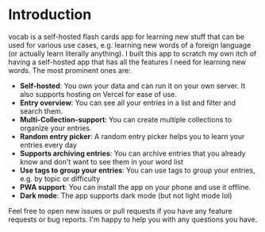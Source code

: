 # Introduction

vocab is a self-hosted flash cards app for learning new stuff that can be used for various use cases, e.g. learning new words of a foreign language (or actually learn literally anything).
I built this app to scratch my own itch of having a self-hosted app that has all the features I need for learning new words.
The most prominent ones are:

- **Self-hosted**: You own your data and can run it on your own server. It also supports hosting on Vercel for ease of use.
- **Entry overview**: You can see all your entries in a list and filter and search them.
- **Multi-Collection-support**: You can create multiple collections to organize your entries.
- **Random entry picker**: A random entry picker helps you to learn your entries every day
- **Supports archiving entries**: You can archive entries that you already know and don't want to see them in your word list
- **Use tags to group your entries**: You can use tags to group your entries, e.g. by topic or difficulty
- **PWA support**: You can install the app on your phone and use it offline.
- **Dark mode**: The app supports dark mode (but not light mode lol)

Feel free to open new issues or pull requests if you have any feature requests or bug reports. I'm happy to help you with any questions you have.
